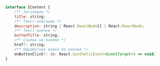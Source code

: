 
<Props of={VideoBlock} />

```javascript
interface IContent {
    /** Заголовок */
    title: string;
    /** Текст-описание */
    description: string | React.ReactNode[] | React.ReactNode;
    /** Текст кнопки */
    buttonTitle: string;
    /** Ссылка на кнопке */
    href?: string;
    /** Обработчик клика по кнопке */
    onButtonClick?: (e: React.SyntheticEvent<EventTarget>) => void;
}
```

